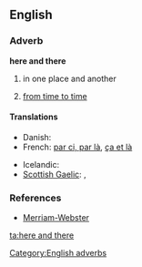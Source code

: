 ==English==

===Adverb===
'''here and there'''

# in one place and another
# {{idiom}} [[from time to time]]

====Translations====
{{trans-top|in one place and another}}
* Danish: {{t|da|her og der}}
* French: [[par ci, par là]], [[ça et là]]
{{trans-mid}}
* Icelandic: {{t+|is|hér og þar}}
* [[Scottish Gaelic]]: {{t|gd|an siud 's an seo}},  {{t|gd|thall 's a-bhos}}
{{trans-bottom}}
{{trans-top|from time to time}}
{{trans-mid}}
{{trans-bottom}}

===References===
* [http://www.m-w.com/dictionary/here%20and%20there Merriam-Webster]

[[Category:English adverbs]]

[[ta:here and there]]